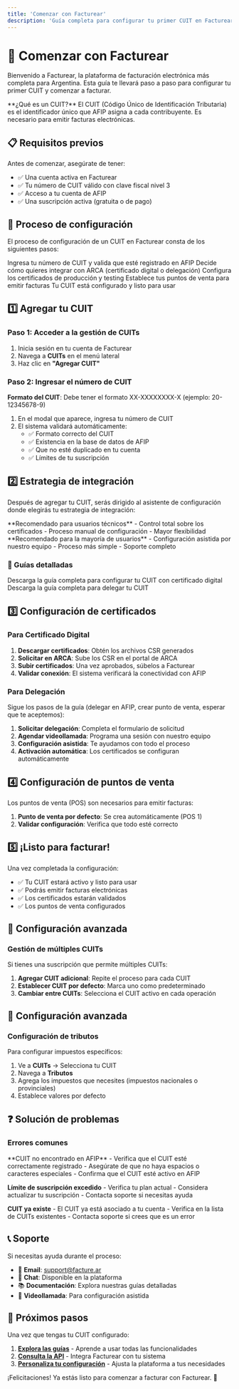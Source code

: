 ```yaml
---
title: 'Comenzar con Facturear'
description: 'Guía completa para configurar tu primer CUIT en Facturear'
---
```



# 🚀 Comenzar con Facturear

Bienvenido a Facturear, la plataforma de facturación electrónica más completa para Argentina. Esta guía te llevará paso a paso para configurar tu primer CUIT y comenzar a facturar.

<Callout type="info">
  **¿Qué es un CUIT?** El CUIT (Código Único de Identificación Tributaria) es el identificador único que AFIP asigna a cada contribuyente. Es necesario para emitir facturas
  electrónicas.
</Callout>

## 📋 Requisitos previos

Antes de comenzar, asegúrate de tener:

- ✅ Una cuenta activa en Facturear
- ✅ Tu número de CUIT válido con clave fiscal nivel 3
- ✅ Acceso a tu cuenta de AFIP
- ✅ Una suscripción activa (gratuita o de pago)

## 🎯 Proceso de configuración

El proceso de configuración de un CUIT en Facturear consta de los siguientes pasos:

<Steps>
  <Steps.Step title="Agregar CUIT">Ingresa tu número de CUIT y valida que esté registrado en AFIP</Steps.Step>
  <Steps.Step title="Elegir estrategia de integración">Decide cómo quieres integrar con ARCA (certificado digital o delegación)</Steps.Step>
  <Steps.Step title="Configurar certificados">Configura los certificados de producción y testing</Steps.Step>
  <Steps.Step title="Configurar puntos de venta">Establece tus puntos de venta para emitir facturas</Steps.Step>
  <Steps.Step title="¡Listo para facturar!">Tu CUIT está configurado y listo para usar</Steps.Step>
</Steps>

## 1️⃣ Agregar tu CUIT

### Paso 1: Acceder a la gestión de CUITs

1. Inicia sesión en tu cuenta de Facturear
2. Navega a **CUITs** en el menú lateral
3. Haz clic en **"Agregar CUIT"**

### Paso 2: Ingresar el número de CUIT

<Callout type="warning">**Formato del CUIT**: Debe tener el formato XX-XXXXXXXX-X (ejemplo: 20-12345678-9)</Callout>

1. En el modal que aparece, ingresa tu número de CUIT
2. El sistema validará automáticamente:
   - ✅ Formato correcto del CUIT
   - ✅ Existencia en la base de datos de AFIP
   - ✅ Que no esté duplicado en tu cuenta
   - ✅ Límites de tu suscripción

## 2️⃣ Estrategia de integración

Después de agregar tu CUIT, serás dirigido al asistente de configuración donde elegirás tu estrategia de integración:

<CardGroup cols={2}>
  <Card title="🔐 Certificado Digital" icon="shield-check" href="/es/guides/certificado-digital">
    **Recomendado para usuarios técnicos** - Control total sobre los certificados - Proceso manual de configuración - Mayor flexibilidad
  </Card>
  <Card title="🤝 Delegación" icon="user-group" href="/es/guides/delegacion">
    **Recomendado para la mayoría de usuarios** - Configuración asistida por nuestro equipo - Proceso más simple - Soporte completo
  </Card>
</CardGroup>

### 📄 Guías detalladas

<CardGroup cols={2}>
  <Card title="🔐 Guía Certificado Digital" icon="document-text" href="https://facture.ar/58874f1a-1abf-400c-b444-4a20c020e3e0_Gua_para_configurar_tu_CUIT.pdf">
    Descarga la guía completa para configurar tu CUIT con certificado digital
  </Card>
  <Card title="🤝 Guía Delegación" icon="document-text" href="https://facture.ar/e072df0a-99bb-4dc7-85c4-cfea91bdb64a_Gua_para_la_delegacin_del_CUIT.pdf">
    Descarga la guía completa para delegar tu CUIT
  </Card>
</CardGroup>

## 3️⃣ Configuración de certificados

### Para Certificado Digital

1. **Descargar certificados**: Obtén los archivos CSR generados
2. **Solicitar en ARCA**: Sube los CSR en el portal de ARCA
3. **Subir certificados**: Una vez aprobados, súbelos a Facturear
4. **Validar conexión**: El sistema verificará la conectividad con AFIP

### Para Delegación

Sigue los pasos de la guía (delegar en AFIP, crear punto de venta, esperar que te aceptemos):

1. **Solicitar delegación**: Completa el formulario de solicitud
2. **Agendar videollamada**: Programa una sesión con nuestro equipo
3. **Configuración asistida**: Te ayudamos con todo el proceso
4. **Activación automática**: Los certificados se configuran automáticamente

## 4️⃣ Configuración de puntos de venta

Los puntos de venta (POS) son necesarios para emitir facturas:

1. **Punto de venta por defecto**: Se crea automáticamente (POS 1)
2. **Validar configuración**: Verifica que todo esté correcto

## 5️⃣ ¡Listo para facturar!

Una vez completada la configuración:

- ✅ Tu CUIT estará activo y listo para usar
- ✅ Podrás emitir facturas electrónicas
- ✅ Los certificados estarán validados
- ✅ Los puntos de venta configurados

## 🔧 Configuración avanzada

### Gestión de múltiples CUITs

Si tienes una suscripción que permite múltiples CUITs:

1. **Agregar CUIT adicional**: Repite el proceso para cada CUIT
2. **Establecer CUIT por defecto**: Marca uno como predeterminado
3. **Cambiar entre CUITs**: Selecciona el CUIT activo en cada operación

## 🔧 Configuración avanzada

### Configuración de tributos

Para configurar impuestos específicos:

1. Ve a **CUITs** → Selecciona tu CUIT
2. Navega a **Tributos**
3. Agrega los impuestos que necesites (impuestos nacionales o provinciales)
4. Establece valores por defecto

## ❓ Solución de problemas

### Errores comunes

<Callout type="error">
  **CUIT no encontrado en AFIP** - Verifica que el CUIT esté correctamente registrado - Asegúrate de que no haya espacios o caracteres especiales - Confirma que el CUIT esté activo
  en AFIP
</Callout>

<Callout type="error">**Límite de suscripción excedido** - Verifica tu plan actual - Considera actualizar tu suscripción - Contacta soporte si necesitas ayuda</Callout>

<Callout type="error">**CUIT ya existe** - El CUIT ya está asociado a tu cuenta - Verifica en la lista de CUITs existentes - Contacta soporte si crees que es un error</Callout>

## 📞 Soporte

Si necesitas ayuda durante el proceso:

- 📧 **Email**: support@facture.ar
- 💬 **Chat**: Disponible en la plataforma
- 📚 **Documentación**: Explora nuestras guías detalladas
- 🎥 **Videollamada**: Para configuración asistida

## 🎉 Próximos pasos

Una vez que tengas tu CUIT configurado:

1. **[Explora las guías](/es/guides)** - Aprende a usar todas las funcionalidades
2. **[Consulta la API](/es/api-reference)** - Integra Facturear con tu sistema
3. **[Personaliza tu configuración](/es/guides/personalizacion)** - Ajusta la plataforma a tus necesidades

¡Felicitaciones! Ya estás listo para comenzar a facturar con Facturear. 🎊
